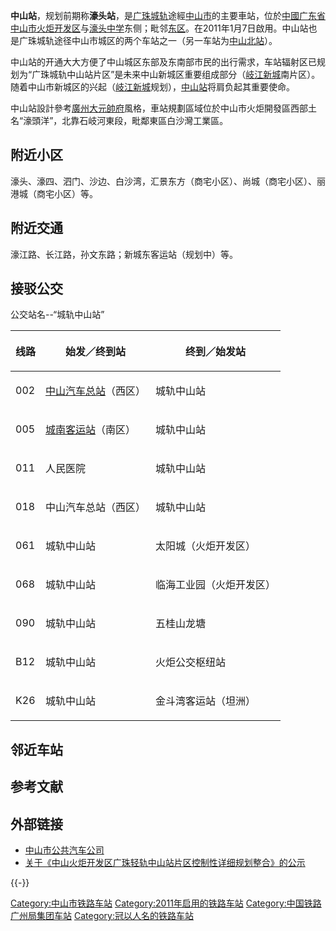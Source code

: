 {{For|其他同名事物|中山站}}
{{NoteTA
|G1=Transport
|G2=Railway
|G3=Unit
}}
{{Infobox station
|name = 中山站
|image = Zhongshan Railway Station.JPG
|caption = 刚开通的城轨中山站
|former = 濠头站（規劃前期）
|车站拼音 = ZhongshanZhan
|eng_name = Zhongshan Railway Station
|symbol_right = {{rint|cn|rail}}
|code = 65927
|commercial_code = ZSQ
|pinyin_code = ZSH
|country = 
|borough = [[广东省|广东省]][[中山市|中山市]][[中山火炬高技术产业开发区|中山高新区]]
|address = [[中山市濠头中学|濠头中学]]东侧
|coordinates = {{coord|22|32|48.09|N|113|25|41.64|E|display=inline,title}}
|owned = [[广州局集团|广州局集团]]
|lines = [[廣珠城際軌道交通|廣珠城際軌道交通]]
|classification = 未定等
|tracks = 4條
|platform = 4個
|opened = 2011年1月7日
|status = 使用中
|website =
|route_map = {{Routemap|inline=yes|legend=no|map={{中山站RDT}}}}
}}
'''中山站'''，规划前期称'''濠头站'''，是[[广珠城轨|广珠城轨]]途經[[中山市|中山市]]的主要車站，位於[[中華人民共和國|中國]][[广东省|广东省]][[中山市|中山市]][[火炬开发区|火炬开发区]]与[[中山市濠头中学|濠头中学]]东侧；毗邻[[东区_(中山市)|东区]]。在2011年1月7日啟用。中山站也是广珠城轨途径中山市城区的两个车站之一（另一车站为[[中山北站|中山北站]]）。

中山站的开通大大方便了中山城区东部及东南部市民的出行需求，车站辐射区已规划为“广珠城轨中山站片区”是未来中山新城区重要组成部分（[[岐江新城|岐江新城]]南片区）。随着中山市新城区的兴起（[[岐江新城|岐江新城]]规划），[[中山站_(中山市)|中山站]]将肩负起其重要使命。

中山站設計參考[[孫中山大元帥府紀念館|廣州大元帥府]]風格，車站規劃區域位於中山市火炬開發區西部土名“濠頭洋”，北靠石岐河東段，毗鄰東區白沙灣工業區。

== 附近小区 ==
濠头、濠四、泗门、沙边、白沙湾，汇景东方（商宅小区）、尚城（商宅小区）、丽港城（商宅小区）等。

==附近交通==
濠江路、长江路，孙文东路；新城东客运站（规划中）等。

==接驳公交==
公交站名--“城轨中山站”
{| class="wikitable sortable"
|-
! 线路 !! 始发／终到站 !! 终到／始发站
|-
| 002 || [[中山汽车总站|中山汽车总站]]（西区） || 城轨中山站
|-
| 005 || [[城南客运站|城南客运站]]（南区） || 城轨中山站
|-
| 011 || 人民医院 || 城轨中山站 
|-
| 018 || 中山汽车总站（西区） || 城轨中山站
|-
| 061 || 城轨中山站 || 太阳城（火炬开发区）
|-
| 068 || 城轨中山站 || 临海工业园（火炬开发区）
|-
| 090 || 城轨中山站 || 五桂山龙塘
|-
| B12 || 城轨中山站 || 火炬公交枢纽站
|-
| K26 || 城轨中山站 || 金斗湾客运站（坦洲）
|}



==邻近车站==
{{Start rail box|[[中国铁路|中国铁路]]}}
{{s-inop|[[中山北站|中山北]]|[[广州南站|广州南]]方向}}
{{s-line|[[广珠城际铁路|广珠城际铁路]]}}
{{s-inop|[[南朗站|南朗]]|[[珠海站|珠海]]方向}}
{{End box}}

== 参考文献 ==
{{Reflist}}

== 外部链接 ==
* [http://www.zsbus.cn/ 中山市公共汽车公司]{{Wayback|url=http://www.zsbus.cn/|date=20170629001026}}
* [http://www.zsghj.gov.cn/shtml/p-2181-1.html 关于《中山火炬开发区广珠轻轨中山站片区控制性详细规划整合》的公示]{{Dead link|date=2019年12月|bot=InternetArchiveBot|fix-attempted=yes}}

{{-}}
{{廣珠城際軌道交通}}
{{孙中山}}

[[Category:中山市铁路车站|Category:中山市铁路车站]]
[[Category:2011年启用的铁路车站|Category:2011年启用的铁路车站]]
[[Category:中国铁路广州局集团车站|Category:中国铁路广州局集团车站]]
[[Category:冠以人名的铁路车站|Category:冠以人名的铁路车站]]
